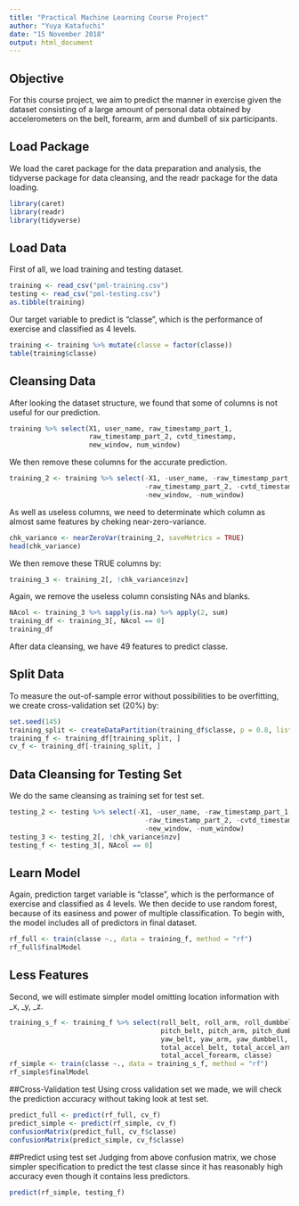 ```yaml
---
title: "Practical Machine Learning Course Project"
author: "Yuya Katafuchi"
date: "15 November 2018"
output: html_document
---
```


## Objective
For this course project, we aim to predict the manner in exercise given the dataset consisting of a large amount of personal data obtained by accelerometers on the belt, forearm, arm and dumbell of six participants.

## Load Package
We load the caret package for the data preparation and analysis, the tidyverse package for data cleansing, and the readr package for the data loading.
```r
library(caret)
library(readr)
library(tidyverse)
```


## Load Data

First of all, we load training and testing dataset.

```r
training <- read_csv("pml-training.csv")
testing <- read_csv("pml-testing.csv")
as.tibble(training)
```

Our target variable to predict is "classe", which is the performance of exercise and classified as 4 levels.
```r
training <- training %>% mutate(classe = factor(classe))
table(training$classe)
```

## Cleansing Data
After looking the dataset structure, we found that some of columns is not useful for our prediction.
```r
training %>% select(X1, user_name, raw_timestamp_part_1, 
                    raw_timestamp_part_2, cvtd_timestamp,
                    new_window, num_window)
```
We then remove these columns for the accurate prediction.
```r
training_2 <- training %>% select(-X1, -user_name, -raw_timestamp_part_1,
                                  -raw_timestamp_part_2, -cvtd_timestamp,
                                  -new_window, -num_window)
```
As well as useless columns, we need to determinate which column as almost same features by cheking near-zero-variance.
```r
chk_variance <- nearZeroVar(training_2, saveMetrics = TRUE)
head(chk_variance)
```
We then remove these TRUE columns by:
```r
training_3 <- training_2[, !chk_variance$nzv]
```
Again, we remove the useless column consisting NAs and blanks.
```r
NAcol <- training_3 %>% sapply(is.na) %>% apply(2, sum)
training_df <- training_3[, NAcol == 0]
training_df
```
After data cleansing, we have 49 features to predict classe.

## Split Data
To measure the out-of-sample error without possibilities to be overfitting, we create cross-validation set (20%) by:
```r
set.seed(145)
training_split <- createDataPartition(training_df$classe, p = 0.8, list = FALSE)
training_f <- training_df[training_split, ]
cv_f <- training_df[-training_split, ]
```

## Data Cleansing for Testing Set
We do the same cleansing as training set for test set.
```r
testing_2 <- testing %>% select(-X1, -user_name, -raw_timestamp_part_1,
                                  -raw_timestamp_part_2, -cvtd_timestamp,
                                  -new_window, -num_window)
testing_3 <- testing_2[, !chk_variance$nzv]
testing_f <- testing_3[, NAcol == 0]

```


## Learn Model
Again, prediction target variable is "classe", which is the performance of exercise and classified as 4 levels. We then decide to use random forest, because of its easiness and power of multiple classification. To begin with, the model includes all of predictors in final dataset.
```r
rf_full <- train(classe ~., data = training_f, method = "rf")
rf_full$finalModel
```

## Less Features
Second, we will estimate simpler model omitting location information with _x, _y, _z.
```r
training_s_f <- training_f %>% select(roll_belt, roll_arm, roll_dumbbell, roll_forearm, 
                                      pitch_belt, pitch_arm, pitch_dumbbell, pitch_forearm,
                                      yaw_belt, yaw_arm, yaw_dumbbell, yaw_forearm,
                                      total_accel_belt, total_accel_arm, total_accel_dumbbell,
                                      total_accel_forearm, classe)
rf_simple <- train(classe ~., data = training_s_f, method = "rf")
rf_simple$finalModel
```

##Cross-Validation test
Using cross validation set we made, we will check the prediction accuracy without taking look at test set.
```r
predict_full <- predict(rf_full, cv_f)
predict_simple <- predict(rf_simple, cv_f)
confusionMatrix(predict_full, cv_f$classe)
confusionMatrix(predict_simple, cv_f$classe)
```

##Predict using test set
Judging from above confusion matrix, we chose simpler specification to predict the test classe since it has reasonably high accuracy even though it contains less predictors.
```r
predict(rf_simple, testing_f)
```

